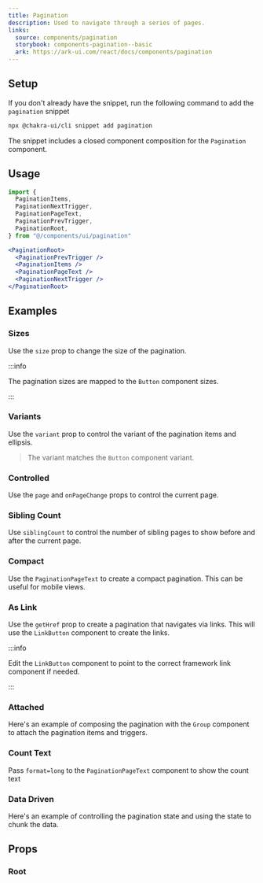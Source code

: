 ```yaml
---
title: Pagination
description: Used to navigate through a series of pages.
links:
  source: components/pagination
  storybook: components-pagination--basic
  ark: https://ark-ui.com/react/docs/components/pagination
---
```


<ExampleTabs name="pagination-basic" />

## Setup

If you don't already have the snippet, run the following command to add the
`pagination` snippet

```sh
npx @chakra-ui/cli snippet add pagination
```

The snippet includes a closed component composition for the `Pagination`
component.

## Usage

```jsx
import {
  PaginationItems,
  PaginationNextTrigger,
  PaginationPageText,
  PaginationPrevTrigger,
  PaginationRoot,
} from "@/components/ui/pagination"
```

```jsx
<PaginationRoot>
  <PaginationPrevTrigger />
  <PaginationItems />
  <PaginationPageText />
  <PaginationNextTrigger />
</PaginationRoot>
```

## Examples

### Sizes

Use the `size` prop to change the size of the pagination.

:::info

The pagination sizes are mapped to the `Button` component sizes.

:::

<ExampleTabs name="pagination-with-sizes" />

### Variants

Use the `variant` prop to control the variant of the pagination items and
ellipsis.

> The variant matches the `Button` component variant.

<ExampleTabs name="pagination-with-variants" />

### Controlled

Use the `page` and `onPageChange` props to control the current page.

<ExampleTabs name="pagination-controlled" />

### Sibling Count

Use `siblingCount` to control the number of sibling pages to show before and
after the current page.

<ExampleTabs name="pagination-with-sibling-count" />

### Compact

Use the `PaginationPageText` to create a compact pagination. This can be useful
for mobile views.

<ExampleTabs name="pagination-compact" />

### As Link

Use the `getHref` prop to create a pagination that navigates via links. This
will use the `LinkButton` component to create the links.

:::info

Edit the `LinkButton` component to point to the correct framework link component
if needed.

:::

<ExampleTabs name="pagination-as-link" />

### Attached

Here's an example of composing the pagination with the `Group` component to
attach the pagination items and triggers.

<ExampleTabs name="pagination-attached" />

### Count Text

Pass `format=long` to the `PaginationPageText` component to show the count text

<ExampleTabs name="pagination-with-count-text" />

### Data Driven

Here's an example of controlling the pagination state and using the state to
chunk the data.

<ExampleTabs name="pagination-with-content" />

## Props

### Root

<PropTable component="Pagination" part="Root" />
